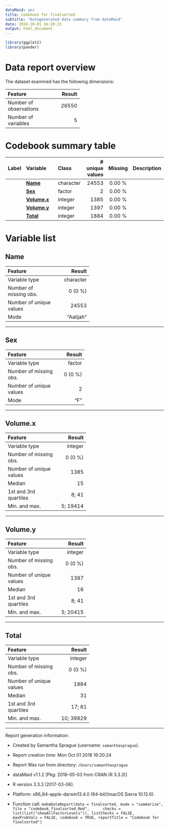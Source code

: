 ```yaml
---
dataMaid: yes
title: Codebook for finalsorted
subtitle: "Autogenerated data summary from dataMaid"
date: 2018-10-01 16:20:23
output: html_document
---
```

```r
library(ggplot2)
library(pander)
```
# Data report overview
The dataset examined has the following dimensions:


---------------------------------
Feature                    Result
------------------------ --------
Number of observations      26550

Number of variables             5
---------------------------------














# Codebook summary table

-----------------------------------------------------------------------
Label   Variable         Class         # unique  Missing  Description  
                                         values                        
------- ---------------- ----------- ---------- --------- -------------
        **[Name]**       character        24553  0.00 %                

        **[Sex]**        factor               2  0.00 %                

        **[Volume.x]**   integer           1385  0.00 %                

        **[Volume.y]**   integer           1397  0.00 %                

        **[Total]**      integer           1884  0.00 %                
-----------------------------------------------------------------------




# Variable list
## Name


-------------------------------------
Feature                        Result
------------------------- -----------
Variable type               character

Number of missing obs.        0 (0 %)

Number of unique values         24553

Mode                        "Aalijah"
-------------------------------------




---

## Sex


-----------------------------------
Feature                      Result
------------------------- ---------
Variable type                factor

Number of missing obs.      0 (0 %)

Number of unique values           2

Mode                            "F"
-----------------------------------




---

## Volume.x


------------------------------------
Feature                       Result
------------------------- ----------
Variable type                integer

Number of missing obs.       0 (0 %)

Number of unique values         1385

Median                            15

1st and 3rd quartiles          8; 41

Min. and max.               5; 19414
------------------------------------




---

## Volume.y


------------------------------------
Feature                       Result
------------------------- ----------
Variable type                integer

Number of missing obs.       0 (0 %)

Number of unique values         1397

Median                            16

1st and 3rd quartiles          8; 41

Min. and max.               5; 20415
------------------------------------




---

## Total


-------------------------------------
Feature                        Result
------------------------- -----------
Variable type                 integer

Number of missing obs.        0 (0 %)

Number of unique values          1884

Median                             31

1st and 3rd quartiles          17; 81

Min. and max.               10; 39829
-------------------------------------




---



Report generation information:

 *  Created by Samantha Sprague (username: `samanthasprague`).

 *  Report creation time: Mon Oct 01 2018 16:20:24

 *  Report Was run from directory: `/Users/samanthasprague`

 *  dataMaid v1.1.2 [Pkg: 2018-05-03 from CRAN (R 3.3.3)]

 *  R version 3.3.3 (2017-03-06).

 *  Platform: x86_64-apple-darwin13.4.0 (64-bit)(macOS Sierra 10.12.6).

 *  Function call: `makeDataReport(data = finalsorted, mode = "summarize", file = "codebook_finalsorted.Rmd", 
    checks = list(list("showAllFactorLevels")), listChecks = FALSE, 
    maxProbVals = FALSE, codebook = TRUE, reportTitle = "Codebook for finalsorted")`

